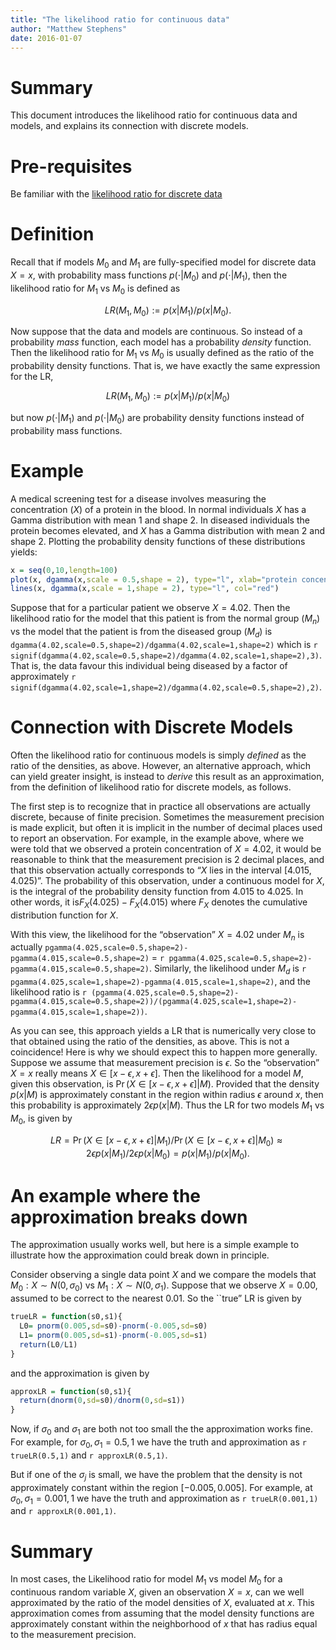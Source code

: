 ```yaml
---
title: "The likelihood ratio for continuous data"
author: "Matthew Stephens"
date: 2016-01-07
---
```






# Summary

This document introduces the likelihood ratio for continuous data and models, and explains its connection with discrete models.

# Pre-requisites

Be familiar with the [likelihood ratio for discrete data](likelihood_ratio_simple_models.html)

# Definition

Recall that if models $M_0$ and $M_1$ are fully-specified 
model for discrete data $X=x$,
with probability mass functions $p(\cdot | M_0)$ and $p(\cdot | M_1)$, then
the likelihood ratio for $M_1$ vs $M_0$ is defined as

$$LR(M_1,M_0) := p(x | M_1)/p(x | M_0).$$

Now suppose that the data and models are continuous. So instead of a probability *mass* function, each model has a probability 
*density* function. Then the likelihood ratio 
for $M_1$ vs $M_0$ is usually defined as the ratio of the probability density functions. That is, we have exactly the same expression for the LR,

$$LR(M_1,M_0) := p(x | M_1)/p(x | M_0)$$

but now  $p(\cdot | M_1)$ and $p(\cdot | M_0)$ are probability density functions instead of probability mass functions. 


# Example

A medical screening test for a disease involves measuring the concentration ($X$) of a protein in the blood. In normal individuals $X$ has a Gamma distribution with mean 1 and shape 2.
In diseased individuals the protein becomes elevated, and $X$ has a Gamma distribution with mean 2 and shape 2. Plotting the probability density functions of these distributions yields:
```r
x = seq(0,10,length=100)
plot(x, dgamma(x,scale = 0.5,shape = 2), type="l", xlab="protein concentration")
lines(x, dgamma(x,scale = 1,shape = 2), type="l", col="red")
```

Suppose that for a particular patient we observe $X=4.02$. Then the likelihood ratio for 
the model that this patient is from the normal group ($M_n$) vs the model
that the patient is from the diseased group ($M_d$) is ``dgamma(4.02,scale=0.5,shape=2)/dgamma(4.02,scale=1,shape=2)``
which is ``r signif(dgamma(4.02,scale=0.5,shape=2)/dgamma(4.02,scale=1,shape=2),3)``. 
That is, the data favour this individual being diseased by a factor of approximately
``r signif(dgamma(4.02,scale=1,shape=2)/dgamma(4.02,scale=0.5,shape=2),2)``. 

# Connection with Discrete Models

Often the likelihood ratio for continuous models is simply *defined* as the ratio of the
densities, as above. However, an alternative approach, which can yield greater insight, is instead to *derive* this result as an approximation, from the definition of likelihood ratio for discrete models, as follows.

The first step is to recognize that in practice all observations are actually discrete, because
of finite precision. Sometimes the measurement precision is made explicit, but often
it is implicit in the number of decimal places used to report an observation. For example, in the example above, where we were told that we observed a protein concentration of $X=4.02$, it would be reasonable to think that the measurement precision
is 2 decimal places, and that this observation actually corresponds to "$X$ lies in the interval $[4.015,4.025)$". The probability of this observation, under a continuous model for $X$, is the integral of the probability density function from $4.015$ to $4.025$. In other words, it is$F_X(4.025)-F_X(4.015)$ where $F_X$ denotes the cumulative distribution function for $X$.

With this view, the likelihood for the "observation" $X=4.02$ under $M_n$ is actually
``pgamma(4.025,scale=0.5,shape=2)-pgamma(4.015,scale=0.5,shape=2)`` = ``r pgamma(4.025,scale=0.5,shape=2)-pgamma(4.015,scale=0.5,shape=2)``.
Similarly, the likelihood under $M_d$ is ``r pgamma(4.025,scale=1,shape=2)-pgamma(4.015,scale=1,shape=2)``, and the likelihood ratio is
``r (pgamma(4.025,scale=0.5,shape=2)-pgamma(4.015,scale=0.5,shape=2))/(pgamma(4.025,scale=1,shape=2)-pgamma(4.015,scale=1,shape=2))``. 

As you can see, this approach yields a LR that is numerically very close to that obtained using the ratio of the densities, as above. This is not a coincidence! Here is why we should expect this to happen more generally. Suppose we assume that measurement precision is $\epsilon$. So the "observation" $X=x$ really means $X \in [x-\epsilon,x+\epsilon]$.
Then the likelihood for a model $M$, given this observation,
is $\Pr(X \in [x-\epsilon,x+\epsilon] | M)$.
Provided that the density $p(x|M)$ is approximately constant in the region within radius $\epsilon$ around $x$, then this probability is approximately $2\epsilon p(x | M)$. Thus the LR for two models $M_1$ vs $M_0$, is given by

$$LR = \Pr(X \in [x-\epsilon,x+\epsilon] | M_1)/ \Pr(X \in [x-\epsilon,x+\epsilon] | M_0) 
\approx 2\epsilon p(x | M_1)/2\epsilon p(x|M_0) = p(x|M_1)/p(x|M_0).$$


# An example where the approximation breaks down

The approximation usually works well, but 
here is a simple example to illustrate how the approximation could break down in principle.

Consider observing a single data point $X$ and we compare the models that
$M_0: X \sim N(0,\sigma_0)$ vs $M_1: X \sim N(0,\sigma_1)$. Suppose that we observe $X=0.00$, assumed to be correct to the nearest 0.01. So the ``true" LR is
given by
```r
trueLR = function(s0,s1){
  L0= pnorm(0.005,sd=s0)-pnorm(-0.005,sd=s0)
  L1= pnorm(0.005,sd=s1)-pnorm(-0.005,sd=s1)
  return(L0/L1)
}
```

and the approximation is given by
```r
approxLR = function(s0,s1){
  return(dnorm(0,sd=s0)/dnorm(0,sd=s1))
}
```

Now, if $\sigma_0$ and $\sigma_1$ are both not too small the the approximation works fine. For example, for $\sigma_0,\sigma_1 = 0.5,1$ we have the truth and approximation as `r trueLR(0.5,1)` and `r approxLR(0.5,1)`.

But if one of the $\sigma_j$ is small, we have the problem that the density is not approximately constant within the region $[-0.005,0.005]$. For example,
at $\sigma_0,\sigma_1 = 0.001,1$ we have the 
truth and approximation as `r trueLR(0.001,1)` and `r approxLR(0.001,1)`.


# Summary

In most cases, the Likelihood ratio for model $M_1$ vs model $M_0$ for a continuous
random variable $X$, given an observation 
$X=x$, can we well approximated by
the ratio of the model densities of $X$, evaluated at $x$.
This approximation comes from assuming that the model density functions are 
approximately constant within the neighborhood of $x$ that has radius equal to the measurement precision.




